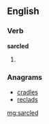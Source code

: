 ==English==

===Verb===
'''sarcled'''

# {{past of|[[sarcle]]}}

===Anagrams===
* [[cradles#English|cradles]]
* [[reclads#English|reclads]]

[[mg:sarcled]]